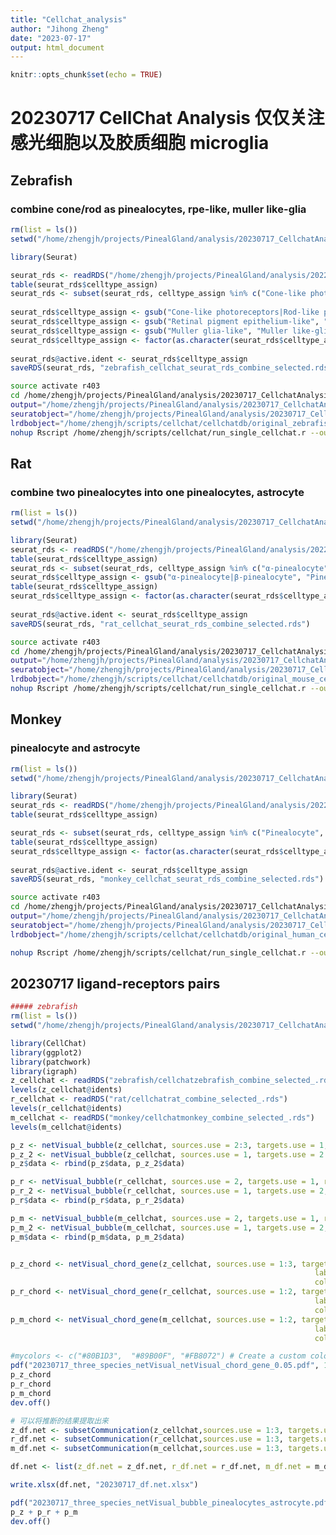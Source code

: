 ```yaml
---
title: "Cellchat_analysis"
author: "Jihong Zheng"
date: "2023-07-17"
output: html_document
---
```


```r
knitr::opts_chunk$set(echo = TRUE)
```

# 20230717 CellChat Analysis 仅仅关注感光细胞以及胶质细胞 microglia 
## Zebrafish

### combine cone/rod as pinealocytes, rpe-like, muller like-glia 
```r
rm(list = ls())
setwd("/home/zhengjh/projects/PinealGland/analysis/20230717_CellchatAnalysis")

library(Seurat)

seurat_rds <- readRDS("/home/zhengjh/projects/PinealGland/analysis/20221110_ZebrafishDataAnalysis/20221108_logtransform_harmony_Zebrafish_pineal_gland.rds")
table(seurat_rds$celltype_assign)
seurat_rds <- subset(seurat_rds, celltype_assign %in% c("Cone-like photoreceptors", "Rod-like photoreceptors",
																												"Retinal pigment epithelium-like", "Muller glia-like"))
seurat_rds$celltype_assign <- gsub("Cone-like photoreceptors|Rod-like photoreceptors", "Photoreceptors", seurat_rds$celltype_assign)
seurat_rds$celltype_assign <- gsub("Retinal pigment epithelium-like", "RPE-like", seurat_rds$celltype_assign)
seurat_rds$celltype_assign <- gsub("Muller glia-like", "Muller like-glia", seurat_rds$celltype_assign)
seurat_rds$celltype_assign <- factor(as.character(seurat_rds$celltype_assign),
																		 levels = c("Photoreceptors", "RPE-like", "Muller like-glia"))
seurat_rds@active.ident <- seurat_rds$celltype_assign
saveRDS(seurat_rds, "zebrafish_cellchat_seurat_rds_combine_selected.rds")

```

```bash
source activate r403
cd /home/zhengjh/projects/PinealGland/analysis/20230717_CellchatAnalysis/zebrafish/
output="/home/zhengjh/projects/PinealGland/analysis/20230717_CellchatAnalysis/zebrafish"
seuratobject="/home/zhengjh/projects/PinealGland/analysis/20230717_CellchatAnalysis/zebrafish_cellchat_seurat_rds_combine_selected.rds"
lrdbobject="/home/zhengjh/scripts/cellchat/cellchatdb/original_zebrafish_cellchatdb.rds"
nohup Rscript /home/zhengjh/scripts/cellchat/run_single_cellchat.r --output $output --seurat_object $seuratobject --lrdb_path $lrdbobject --filelabel "zebrafish_combine_selected" --thresh_p 0.2 >zebrafish_cellchat_log.txt 2>&1 &

```

## Rat

### combine two pinealocytes into one pinealocytes, astrocyte
```r
rm(list = ls())
setwd("/home/zhengjh/projects/PinealGland/analysis/20230717_CellchatAnalysis/")

library(Seurat)
seurat_rds <- readRDS("/home/zhengjh/projects/PinealGland/analysis/20221108_RatDataAnalysis/20221108_logtransform_harmony_rat_day_pineal_gland.rds")
table(seurat_rds$celltype_assign)
seurat_rds <- subset(seurat_rds, celltype_assign %in% c("α-pinealocyte", "β-pinealocyte", "Astrocyte"))
seurat_rds$celltype_assign <- gsub("α-pinealocyte|β-pinealocyte", "Pinealocyte", seurat_rds$celltype_assign)
table(seurat_rds$celltype_assign)
seurat_rds$celltype_assign <- factor(as.character(seurat_rds$celltype_assign),
																		 levels = c("Pinealocyte", "Astrocyte"))
seurat_rds@active.ident <- seurat_rds$celltype_assign
saveRDS(seurat_rds, "rat_cellchat_seurat_rds_combine_selected.rds")

```

```bash
source activate r403
cd /home/zhengjh/projects/PinealGland/analysis/20230717_CellchatAnalysis/rat
output="/home/zhengjh/projects/PinealGland/analysis/20230717_CellchatAnalysis/rat"
seuratobject="/home/zhengjh/projects/PinealGland/analysis/20230717_CellchatAnalysis/rat_cellchat_seurat_rds_combine_selected.rds"
lrdbobject="/home/zhengjh/scripts/cellchat/cellchatdb/original_mouse_cellchatdb.rds"
nohup Rscript /home/zhengjh/scripts/cellchat/run_single_cellchat.r --output $output --seurat_object $seuratobject --lrdb_path $lrdbobject --filelabel "rat_combine_selected" --thresh_p 0.05 >rat_cellchat_log.txt 2>&1 &

```


## Monkey
### pinealocyte and astrocyte
```r
rm(list = ls())
setwd("/home/zhengjh/projects/PinealGland/analysis/20230717_CellchatAnalysis/")

library(Seurat)
seurat_rds <- readRDS("/home/zhengjh/projects/PinealGland/analysis/20220602_MonkeyDataAnalysis/Seurat_Analysis/20220606_monkey_pineal_gland.rds")
table(seurat_rds$celltype_assign)

seurat_rds <- subset(seurat_rds, celltype_assign %in% c("Pinealocyte", "Astrocyte"))
table(seurat_rds$celltype_assign)
seurat_rds$celltype_assign <- factor(as.character(seurat_rds$celltype_assign),
																		 levels = c("Pinealocyte", "Astrocyte"))
seurat_rds@active.ident <- seurat_rds$celltype_assign
saveRDS(seurat_rds, "monkey_cellchat_seurat_rds_combine_selected.rds")


```

```bash
source activate r403
cd /home/zhengjh/projects/PinealGland/analysis/20230717_CellchatAnalysis/monkey
output="/home/zhengjh/projects/PinealGland/analysis/20230717_CellchatAnalysis/monkey"
seuratobject="/home/zhengjh/projects/PinealGland/analysis/20230717_CellchatAnalysis/monkey_cellchat_seurat_rds_combine_selected.rds"
lrdbobject="/home/zhengjh/scripts/cellchat/cellchatdb/original_human_cellchatdb.rds"

nohup Rscript /home/zhengjh/scripts/cellchat/run_single_cellchat.r --output $output --seurat_object $seuratobject --lrdb_path $lrdbobject --filelabel "monkey_combine_selected" --thresh_p 0.05 > monkey_cellchat_log.txt 2>&1 &

```


## 20230717 ligand-receptors pairs
```r

##### zebrafish
rm(list = ls())
setwd("/home/zhengjh/projects/PinealGland/analysis/20230717_CellchatAnalysis/")

library(CellChat)
library(ggplot2)                  
library(patchwork)
library(igraph)
z_cellchat <- readRDS("zebrafish/cellchatzebrafish_combine_selected_.rds")
levels(z_cellchat@idents)
r_cellchat <- readRDS("rat/cellchatrat_combine_selected_.rds")
levels(r_cellchat@idents)
m_cellchat <- readRDS("monkey/cellchatmonkey_combine_selected_.rds")
levels(m_cellchat@idents)

p_z <- netVisual_bubble(z_cellchat, sources.use = 2:3, targets.use = 1, remove.isolate = T, thresh = 0.01)
p_z_2 <- netVisual_bubble(z_cellchat, sources.use = 1, targets.use = 2:3, remove.isolate = T, thresh = 0.01)
p_z$data <- rbind(p_z$data, p_z_2$data)

p_r <- netVisual_bubble(r_cellchat, sources.use = 2, targets.use = 1, remove.isolate = T, thresh = 0.01)
p_r_2 <- netVisual_bubble(r_cellchat, sources.use = 1, targets.use = 2, remove.isolate = T, thresh = 0.01)
p_r$data <- rbind(p_r$data, p_r_2$data)

p_m <- netVisual_bubble(m_cellchat, sources.use = 2, targets.use = 1, remove.isolate = T, thresh = 0.01)
p_m_2 <- netVisual_bubble(m_cellchat, sources.use = 1, targets.use = 2, remove.isolate = T, thresh = 0.01)
p_m$data <- rbind(p_m$data, p_m_2$data)


p_z_chord <- netVisual_chord_gene(z_cellchat, sources.use = 1:3, targets.use = 1:3,
																	lab.cex = 0.5,legend.pos.y = 30, 
																	color.use = c("#80B1D3",  "#89B00F", "#FB8072"))
p_r_chord <- netVisual_chord_gene(r_cellchat, sources.use = 1:2, targets.use = 1:2,
																	lab.cex = 0.5,legend.pos.y = 30, 
																	color.use = c("#80B1D3",   "#FB8072"))
p_m_chord <- netVisual_chord_gene(m_cellchat, sources.use = 1:2, targets.use = 1:2,
																	lab.cex = 0.5,legend.pos.y = 30, 
																	color.use = c("#80B1D3",   "#FB8072"))

#mycolors <- c("#80B1D3",  "#89B00F", "#FB8072") # Create a custom color vector
pdf("20230717_three_species_netVisual_netVisual_chord_gene_0.05.pdf", 10, 10)
p_z_chord
p_r_chord
p_m_chord
dev.off()

# 可以将推断的结果提取出来
z_df.net <- subsetCommunication(z_cellchat,sources.use = 1:3, targets.use = 1:3)
r_df.net <- subsetCommunication(r_cellchat,sources.use = 1:3, targets.use = 1:3)
m_df.net <- subsetCommunication(m_cellchat,sources.use = 1:3, targets.use = 1:3)

df.net <- list(z_df.net = z_df.net, r_df.net = r_df.net, m_df.net = m_df.net)

write.xlsx(df.net, "20230717_df.net.xlsx")

pdf("20230717_three_species_netVisual_bubble_pinealocytes_astrocyte.pdf", 20, 10)
p_z + p_r + p_m
dev.off()

```
